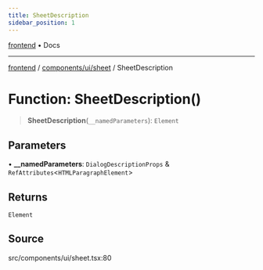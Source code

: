 ```yaml
---
title: SheetDescription
sidebar_position: 1
---
```


[frontend](../../../..) • Docs

***

[frontend](../../../..) / [components/ui/sheet](..) / SheetDescription

# Function: SheetDescription()

> **SheetDescription**(`__namedParameters`): `Element`

## Parameters

• **\_\_namedParameters**: `DialogDescriptionProps` & `RefAttributes`\<`HTMLParagraphElement`\>

## Returns

`Element`

## Source

src/components/ui/sheet.tsx:80
